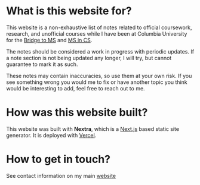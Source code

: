 
# What is this website for?

This website is a non-exhaustive list of notes related to official coursework, research,
and unofficial courses while I have been at Columbia University for the [Bridge to MS](https://www.cs.columbia.edu/ms-bridge/) and
[MS in CS](https://www.cs.columbia.edu/education/ms/).

The notes should be considered a work in progress with periodic updates. 
If a note section is not being updated any longer, I will try, but cannot guarantee to mark it as such.

These notes may contain inaccuracies, so use them at your own risk. If you see something wrong 
you would me to fix or have another topic you think would be interesting to add, feel free to reach out to me.

# How was this website built?

This website was built with **Nextra**, which is a [Next.js](https://nextjs.org) based static site generator.
It is deployed with [Vercel](https://vercel.com/docs).

# How to get in touch?

See contact information on my main [website](https://joe-rebagliati.vercel.app/)